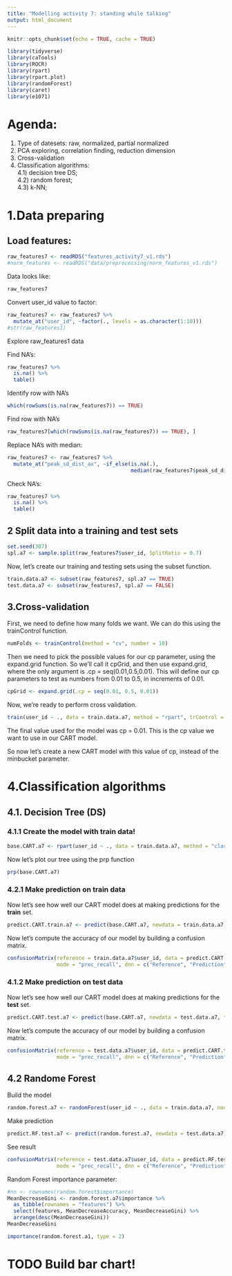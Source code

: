 ```yaml
---
title: "Modelling activity 7: standing while talking"
output: html_document
---
```


```r
knitr::opts_chunk$set(echo = TRUE, cache = TRUE)

library(tidyverse)
library(caTools)
library(ROCR)
library(rpart)
library(rpart.plot)
library(randomForest)
library(caret)
library(e1071)
```

# Agenda:

1) Type of datesets: raw, normalized, partial normalized  
2) PCA exploring, correlation finding, reduction dimension  
3) Cross-validation  
4) Classification algorithms:  
4.1) decision tree DS;  
4.2) random forest;  
4.3) k-NN;  

# 1.Data preparing

## Load features:

```r
raw_features7 <- readRDS("features_activity7_v1.rds")
#norm_features <- readRDS("data/preprocessing/norm_features_v1.rds")
```

Data looks like:
```r
raw_features7
```

Convert user_id value to factor:
```r
raw_features7 <- raw_features7 %>% 
  mutate_at("user_id", ~factor(., levels = as.character(1:10)))
#str(raw_features1)
```

Explore raw_features1 data

Find NA's:
```r
raw_features7 %>% 
  is.na() %>% 
  table()
```

Identify row with NA's
```r
which(rowSums(is.na(raw_features7)) == TRUE)
```

Find row with NA's
```r
raw_features7[which(rowSums(is.na(raw_features7)) == TRUE), ]
```

Replace NA's with median:
```r
raw_features7 <- raw_features7 %>% 
  mutate_at("peak_sd_dist_ax", ~if_else(is.na(.),
                                        median(raw_features7$peak_sd_dist_ax, na.rm = T), .)) 
```

Check NA's:
```r
raw_features7 %>% 
  is.na() %>% 
  table()
```

## 2 Split data into a training and test sets

```r
set.seed(307)
spl.a7 <- sample.split(raw_features7$user_id, SplitRatio = 0.7)
```
Now, let's create our training and testing sets using the subset function.
```r
train.data.a7 <- subset(raw_features7, spl.a7 == TRUE)
test.data.a7 <- subset(raw_features7, spl.a7 == FALSE)
```

## 3.Cross-validation   

First, we need to define how many folds we want. We can do this using the trainControl function.  
```r
numFolds <- trainControl(method = "cv", number = 10)
```
  
Then we need to pick the possible values for our cp parameter, using the expand.grid function. So we'll call it cpGrid, and then use expand.grid, where the only argument is .cp = seq(0.01,0.5,0.01). This will define our cp parameters to test as numbers from 0.01 to 0.5, in increments of 0.01.
```r
cpGrid <- expand.grid(.cp = seq(0.01, 0.5, 0.01))
```
  
Now, we're ready to perform cross validation. 
```r
train(user_id ~ ., data = train.data.a7, method = "rpart", trControl = numFolds, tuneGrid = cpGrid)
```

The final value used for the model was cp = 0.01. This is the cp value we want to use in our CART model.  
  
So now let's create a new CART model with this value of cp, instead of the minbucket parameter.

# 4.Classification algorithms

## 4.1. Decision Tree (DS)

### 4.1.1 Create the model with train data!

```r
base.CART.a7 <- rpart(user_id ~ ., data = train.data.a7, method = "class", cp = 0.01)
```
Now let's plot our tree using the prp function
```r
prp(base.CART.a7)
```

### 4.2.1 Make prediction on train data

Now let's see how well our CART model does at making predictions for the **train** set.
```r
predict.CART.train.a7 <- predict(base.CART.a7, newdata = train.data.a7, type = "class")
```
Now let's compute the accuracy of our model by building a confusion matrix.
```r
confusionMatrix(reference = train.data.a7$user_id, data = predict.CART.train.a7,         
                mode = "prec_recall", dnn = c("Reference", "Prediction"))
```

### 4.1.2 Make prediction on test data

Now let's see how well our CART model does at making predictions for the **test** set.
```r
predict.CART.test.a7 <- predict(base.CART.a7, newdata = test.data.a7, type = "class")
```
Now let's compute the accuracy of our model by building a confusion matrix.
```r
confusionMatrix(reference = test.data.a7$user_id, data = predict.CART.test.a7,         
                mode = "prec_recall", dnn = c("Reference", "Prediction"))
```

## 4.2 Randome Forest

Build the model
```r
random.forest.a7 <- randomForest(user_id ~ ., data = train.data.a7, nodesize = 25, ntree = 200, importance = T)
```

Make prediction
```r
predict.RF.test.a7 <- predict(random.forest.a7, newdata = test.data.a7)
```

See result
```r
confusionMatrix(reference = test.data.a7$user_id, data = predict.RF.test.a7,         
                mode = "prec_recall", dnn = c("Reference", "Prediction"))
```

Random Forest importance parameter:
```r
#nn <- rownames(random.forest$importance)
MeanDecreaseGini <- random.forest.a7$importance %>%
  as_tibble(rownames = "features") %>% 
  select(features, MeanDecreaseAccuracy, MeanDecreaseGini) %>% 
  arrange(desc(MeanDecreaseGini))
MeanDecreaseGini
```

```r
importance(random.forest.a1, type = 2)
```

# TODO Build bar chart!
